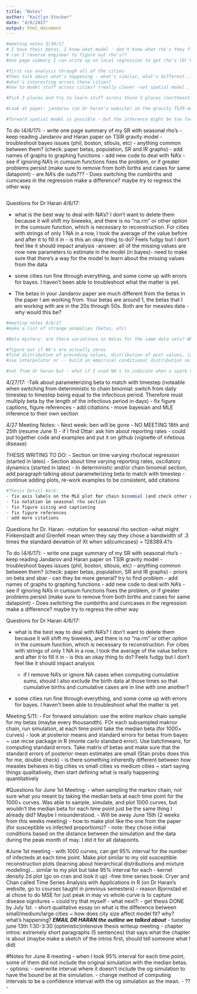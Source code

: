 ```yaml
---
title: "Notes"
author: "Kaitlyn Stocker"
date: "4/6/2017"
output: html_document
---
```


```r
#meeting notes 3/30/17
# I have their betas, I know what model - don't know what rho's they fit 
# can I reverse engineer to figure out rho's?? 
#one page summary I can write up on local regression to get rho's (Dr haran can ask Matt Ferrari) -- in particular, roughly speaking 1 pg, methodology used in order to get the rho's I get. Add some lil graphs. SEND WITHIN A WEEK 

#first run analysis through all of the cities
#then talk about what's happening - what's similar, what's different... 
#what's interesting across these cities? 
#how to model stuff across cities? (really clever -not spatial model.. things that might be happening synchronicely or a-synchronicely)

#Pick 3 places and try to learn stuff across those 3 places (northeast?) - what have they written about these places - also look at places that are smaller than the big guys (at least 2 of the smaller guys). Compare across... how well things fit for the certain city... ?Proportion of 0 inferred infecteds?...are there die-outs? 

#Look at paper: jandarov (on dr haran's website) on the gravity TSIR model. Get a taste of spatial version. Cool thing: 4 signitures (signiture=characteristic of how an infectious disease plays otu) - one is the propensity to get snuffed out. THey wrote a model that reproduced those characteristics well. *does my fitted model have the same signitures as the model itself 

#forward spatial model is possible - but the inference might be too far. May even be able to do the gravity model 
```

To do (4/6/17):
- write one page summary of my SR with seasonal rho's 
- keep reading Jandarov and Haran paper on TSIR gravity model 
- troubleshoot bayes issues (phil, boston, stlouis, etc)
  - anything common between them? (check: paper betas, population, SR and IR graphs)
- add names of graphs to graphing functions 
- add new code to deal with NA's 
  - see if ignoring NA's in cumsum functions fixes the problem, or if greater problems persist     (make sure to remove from both births and cases for same datapoint)
  - are NA's die outs???
- Does switching the cumbirths and cumcases in the regression make a difference? maybe try to regress the other way 


```r

```

Questions for Dr Haran 4/6/17:

- what is the best way to deal with NA's? I don't want to delete them because it will shift my biweeks, and there is no "na.rm" or other option in the cumsum function, which is necessary to reconstruction. For cities with strings of only 1 NA in a row, I took the average of the value before and after it to fill it in - is this an okay thing to do? Feels fudgy but I don't feel like it should impact analysis 
  -answer: all of the missing values are now new parameters to estimate in the model (in bayes)- need to make sure that there's a way for the model to learn about the missing values from the data
  
  
- some cities run fine through everything, and some come up with errors for bayes. I haven't been able to troubleshoot what the matter is yet. 

- The betas in your Jandarov paper are much different from the betas in the paper I am working from. Your betas are around 1, the betas that I am working with are in the 20s through 50s. Both are for measles data - why would this be? 

```r
#meeting notes 4/6/17
#make a list of strange anomalies (betas, etc)

#Beta mystery: are there variations in betas for the same data sets? What is my Rnot? 

#figure out if NA's are actually zeros
#find distribution of preceding values, distribution of post values, is it decreasing and then increasing? etc. If they are zeros, input 0.5 or 1 or something similar to start 
#use interpolator or -- build an empirical conditional distribution so look at what's happening around an NA, find places in data where things look similar but withouth NA's and assume that the same thing would be about the same 

#not from dr haran but - what if I used NA's to indicate when a spark comes to re-ignite the infection? could maybe use that to find some kind of baby spatial stuff 
```


4/27/17:
-Talk about parameterizing beta to match with timestep (noteable when switching from deterministic to chain binomial: switch from daily timestep to timestep being equal to the infectious period. Therefore must multiply beta by the length of the infectious period in days)
- fix figure captions, figure references
- add citiations
- move bayesian and MLE inference to their own section


4/27 Meeting Notes:
- Next week: ben will be gone 
- NO MEETING 18th and 25th (resume June 1)
- if I find Ottar: ask him about reporting rates
- could put together code and examples and put it on github (vignette of infetious disease)


THESIS WRITING TO DO:
- Section on time varying rho/local regression (started in latex)
- Section about time varying reporting rates, oscillatory dynamics (started in latex)
- In deterministic and/or chain binomial section, add paragraph talking about parameterizing beta to match with timestep 
- continue adding plots, re-work examples to be consistent, add citations 

```r
#Thesis Detail Work:
- fix axis labels on the MLE plot for chain binomial (and check other axis labels)
- fix notation in seasonal rho section 
- fix figure sizing and captioning 
- fix figure references
- add more citations 
```

Questions for Dr. Haran:
-notation for seasonal rho section
-what might Finkenstadt and Grenfell mean when they say they chose a bandwidth of .3 times the standard deviation of Xt when sd(cumcases) = 128389.4?s


To do (4/6/17):
- write one page summary of my SR with seasonal rho's 
- keep reading Jandarov and Haran paper on TSIR gravity model 
- troubleshoot bayes issues (phil, boston, stlouis, etc)
  - anything common between them? (check: paper betas, population, SR and IR graphs)
  - priors on beta and sbar - can they be more general? try to find problem 
- add names of graphs to graphing functions 
- add new code to deal with NA's 
  - see if ignoring NA's in cumsum functions fixes the problem, or if greater problems persist     (make sure to remove from both births and cases for same datapoint)
- Does switching the cumbirths and cumcases in the regression make a difference? maybe try to regress the other way 





Questions for Dr Haran 4/6/17:

- what is the best way to deal with NA's? I don't want to delete them because it will shift my biweeks, and there is no "na.rm" or other option in the cumsum function, which is necessary to reconstruction. For cities with strings of only 1 NA in a row, I took the average of the value before and after it to fill it in - is this an okay thing to do? Feels fudgy but I don't feel like it should impact analysis 

  - if I remove NA's or ignore NA cases when computing cumulative sums, should I also exclude the birth data at those times so that cumulative births and cumulative cases are in line with one another? 
  
- some cities run fine through everything, and some come up with errors for bayes. I haven't been able to troubleshoot what the matter is yet. 




Meeting 5/11:
- For forward simulation: use the entire markov chain sample for my betas (maybe every thousandth). FOr each subsampled makrov chain, run simulation, at each time point take the median beta (for 1000+ curves)
- look at posterior means and standard errors for betas from bayes ~ use mcse package in R (monte carlo standard error). Use batchmeans, for computing standard errors. Take matrix of betas and make sure that the standard errors of posterior mean estimates are small (Stan probs does this for me, double check)
- is there something inherently different between how measles behaves in big cities vs small cities vs medium cities ~ start saying things qualitatively, then start defining what is really happening quantitatively 

#Questions for June 1st Meeting:
- when sampling the markov chain, not sure what you meant by taking the median beta at each time point for the 1000+ curves. Was able to sample, simulate, and plot 1000 curves, but wouldn't the median beta for each time point just be the same thing I already did? Maybe I misunderstood.
- Will be away June 15th (2 weeks from this weeks meeting)
- how to make plot like the one from the paper (for susceptible vs infected proportions)?
  - note: they chose initial conditions based on the distance between the simulation and the data during the peak month of may. I did it for all datapoints. 


#June 1st meeting
- with 1000 curves, can get 95% interval for the number of infecteds at each time point. Make plot similar to my old susceptible reconstruction plots (learning about hierarchical distributions and mixture modeling)... similar to my plot but take 95% interval for each 
- kernel density 2d plot (go on cran and look it up)
-free time series book: Cryer and Chan called Time Series Analysis with Applications in R (on Dr Haran's website, go to courses taught in previous semesters)
- reason Bjornstad et al chose to do MSE for just peak in may vs whole curve is to capture disease signitures ~ could try that myself 
- what next?: 
  - get thesis DONE by July 1st. 
  - short qualitative essay on what is the difference between small/medium/large cities ~ how does city size affect model fit? why? what's happening? 
  ***EMAIL DR HARAN the outline we talked about***
  - tuesday june 13th 1:30-3:30 (optimistic)intensive thesis writeup meeting
  - chapter intros: extremely short paragraphs (5 sentences) that says what the chapter is about (maybe make a sketch of the intros first, should tell someone what I did)
  
#Notes for June 8 meeting 
- when I took 95% interval for each time point, some of them did not include the original simulation with the median betas. 
  - options: 
      - overwrite interval where it doesn't include the og simulation to have the           bound be at the simulation.
      - change method of computing intervals to be a confidence interval with the og         simulation as the mean. 
      - ??
-